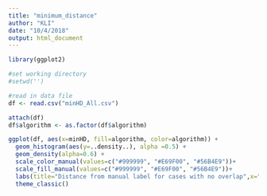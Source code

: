 ```yaml
---
title: "minimum_distance"
author: "KLI"
date: "10/4/2018"
output: html_document
---
```



```r
library(ggplot2)
```

```r

#set working directory
#setwd('')

#read in data file
df <- read.csv("minHD_All.csv")

attach(df)
df$algorithm <- as.factor(df$algorithm)

ggplot(df, aes(x=minHD, fill=algorithm, color=algorithm)) +
  geom_histogram(aes(y=..density..), alpha =0.5) +
  geom_density(alpha=0.6) +
  scale_color_manual(values=c("#999999", "#E69F00", "#56B4E9"))+
  scale_fill_manual(values=c("#999999", "#E69F00", "#56B4E9"))+
  labs(title="Distance from manual label for cases with no overlap",x="distance (mm)", y = "density")+
  theme_classic()

```

